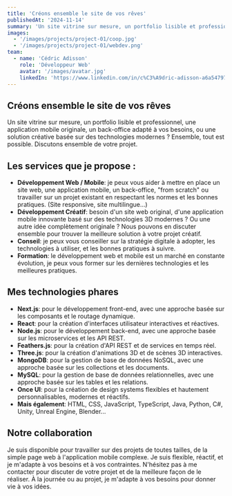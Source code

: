 ```yaml
---
title: 'Créons ensemble le site de vos rêves'
publishedAt: '2024-11-14'
summary: 'Un site vitrine sur mesure, un portfolio lisible et professionnel, une application mobile originale, un back-office adapté à vos besoins, ou une solution créative basée sur des technologies modernes ? Discutons ensemble de votre projet.'
images:
  - '/images/projects/project-01/coop.jpg'
  - '/images/projects/project-01/webdev.png'
team:
  - name: 'Cédric Adisson'
    role: 'Développeur Web'
    avatar: '/images/avatar.jpg'
    linkedIn: 'https://www.linkedin.com/in/c%C3%A9dric-adisson-a6a54797/'
---
```


## Créons ensemble le site de vos rêves

Un site vitrine sur mesure, un portfolio lisible et professionnel, une application mobile originale, un back-office adapté à vos besoins, ou une solution créative basée sur des technologies modernes ? Ensemble, tout est possible. Discutons ensemble de votre projet.

## Les services que je propose :

- **Développement Web / Mobile**: je peux vous aider à mettre en place un site web, une application mobile, un back-office, "from scratch" ou travailler sur un projet existant en respectant les normes et les bonnes pratiques. (Site responsive, site multilingue...)
- **Développement Créatif**: besoin d'un site web original, d'une application mobile innovante basé sur des technologies 3D modernes ? Ou une autre idée complètement originale ? Nous pouvons en discuter ensemble pour trouver la meilleure solution à votre projet créatif.
- **Conseil**: je peux vous conseiller sur la stratégie digitale à adopter, les technologies à utiliser, et les bonnes pratiques à suivre.
- **Formation**: le développement web et mobile est un marché en constante évolution, je peux vous former sur les dernières technologies et les meilleures pratiques.

## Mes technologies phares

- **Next.js**: pour le développement front-end, avec une approche basée sur les composants et le routage dynamique.
- **React**: pour la création d'interfaces utilisateur interactives et réactives.
- **Node.js**: pour le développement back-end, avec une approche basée sur les microservices et les API REST.
- **Feathers.js**: pour la création d'API REST et de services en temps réel.
- **Three.js**: pour la création d'animations 3D et de scènes 3D interactives.
- **MongoDB**: pour la gestion de base de données NoSQL, avec une approche basée sur les collections et les documents.
- **MySQL**: pour la gestion de base de données relationnelles, avec une approche basée sur les tables et les relations.
- **Once UI**: pour la création de design systems flexibles et hautement personnalisables, modernes et réactifs.
- **Mais également**: HTML, CSS, JavaScript, TypeScript, Java, Python, C#, Unity, Unreal Engine, Blender...

## Notre collaboration

Je suis disponible pour travailler sur des projets de toutes tailles, de la simple page web à l'application mobile complexe. Je suis flexible, réactif, et je m'adapte à vos besoins et à vos contraintes. N'hésitez pas à me contacter pour discuter de votre projet et de la meilleure façon de le réaliser.
À la journée ou au projet, je m'adapte à vos besoins pour donner vie à vos idées.
